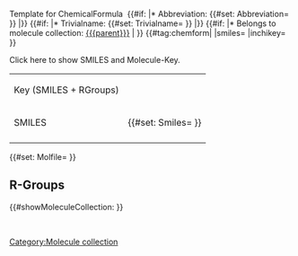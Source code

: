 <noinclude>Template for ChemicalFormula</noinclude>
‎<includeonly>
{{#if: {{{abbrev|}}} |* Abbreviation: {{#set: Abbreviation={{{abbrev}}} }} {{{abbrev}}}|}}
{{#if: {{{trivialname|}}} |* Trivialname: {{#set: Trivialname={{{trivialname}}} }} {{{trivialname}}}|}}
{{#if: {{{parent|}}} |* Belongs to molecule collection: [[{{{parent}}}]] | }}
{{#tag:chemform|
{{{molOrRxn}}}
|smiles={{{smiles|}}}
|inchikey={{{inchikey|}}}
}}

<div>
<span class="toggle-box" resource="chemdata">Click here to show SMILES and Molecule-Key.</span>
{| id="chemdata" class="infobox wikitable" style="display:none;"
|-
| Key (SMILES + RGroups) || {{{moleculeKey}}}
|-
| SMILES || {{#set: Smiles={{{smiles}}} }} {{{smiles}}}
|-

|}
{{#set: Molfile={{{molOrRxn}}} }}
</div>

{{DISPLAYTITLE: Molecule collection {{PAGENAME}} }}

==R-Groups==

{{#showMoleculeCollection: }}


[[Category:Molecule collection]]
‎<includeonly>
